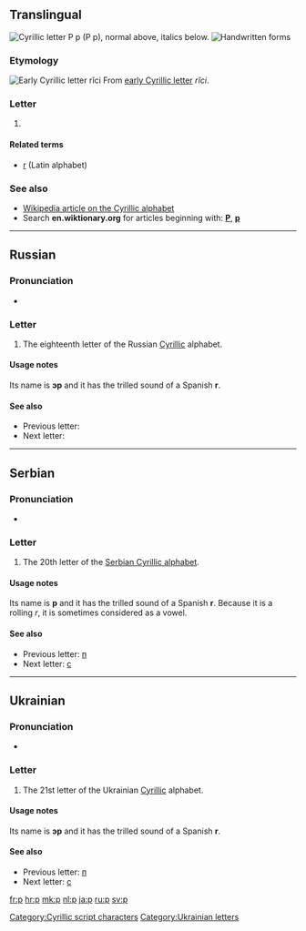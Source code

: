 {{Cyrillic character info|hex=440|name=CYRILLIC SMALL LETTER ER}}
{{also|Appendix:Variations of "r"}}
==Translingual==
[[Image:Cyrillic R.png|thumb|right|Cyrillic letter '''Р р''' (''Р р''), normal above, italics below.]]
[[File:18-Russian alphabet-Р р.svg|thumb|Handwritten forms]]

===Etymology===
[[Image:Early Cyrillic letter Ritsi.png|Early Cyrillic letter ''rĭci'']]
From [[w:Early Cyrillic alphabet|early Cyrillic letter]] ''rĭci''.

===Letter===
{{infl|mul|letter|lower case||upper case|Р}}

# {{non-gloss definition|Cyrillic small letter er}}

====Related terms====
* [[r]] (Latin alphabet)

===See also===
* [[w:Cyrillic alphabet|Wikipedia article on the Cyrillic alphabet]]
* Search '''en.wiktionary.org''' for articles beginning with: '''[http://en.wiktionary.org/w/index.php?title=Special%3AAllpages&from=%D0%A0&namespace=0 Р]''', '''[http://en.wiktionary.org/w/index.php?title=Special%3AAllpages&from=%D1%80&namespace=0 р]'''

----

==Russian==

===Pronunciation===
* {{qualifier|phoneme}} {{IPA|/r/|lang=ru}}

===Letter===
{{infl|ru|letter|lower case||upper case|Р}}

# The eighteenth letter of the Russian [[Cyrillic]] alphabet.

====Usage notes====
Its name is '''эр''' {{IPAchar|(ɛr)}} and it has the trilled sound of a Spanish '''r'''.

====See also====
* Previous letter: {{l|ru|п}}
* Next letter: {{l|ru|с}}

----

==Serbian==

===Pronunciation===
* {{qualifier|phoneme}} {{IPA|/r/|lang=sr}}

===Letter===
{{infl|sr|letter|lower case||upper case|Р}}

# The 20th letter of the [[Serbian Cyrillic alphabet]].

====Usage notes====
Its name is '''р''' and it has the trilled sound of a Spanish '''r'''. Because it is a rolling ''r'', it is sometimes considered as a vowel.

====See also====
* Previous letter: [[п#Serbian|п]]
* Next letter: [[с#Serbian|с]]

----

==Ukrainian==

===Pronunciation===
* {{qualifier|phoneme}} {{IPA|/r/|lang=uk}}

===Letter===
{{infl|uk|letter|lower case||upper case|Р}}

# The 21st letter of the Ukrainian [[Cyrillic]] alphabet.

====Usage notes====
Its name is '''эр''' {{IPAchar|(ɛr)}} and it has the trilled sound of a Spanish '''r'''.

====See also====
* Previous letter: [[п#Ukrainian|п]]
* Next letter: [[с#Ukrainian|с]]

[[Category:Cyrillic script characters]]
[[Category:Ukrainian letters]]

[[fr:р]]
[[hr:р]]
[[mk:р]]
[[nl:р]]
[[ja:р]]
[[ru:р]]
[[sv:р]]
